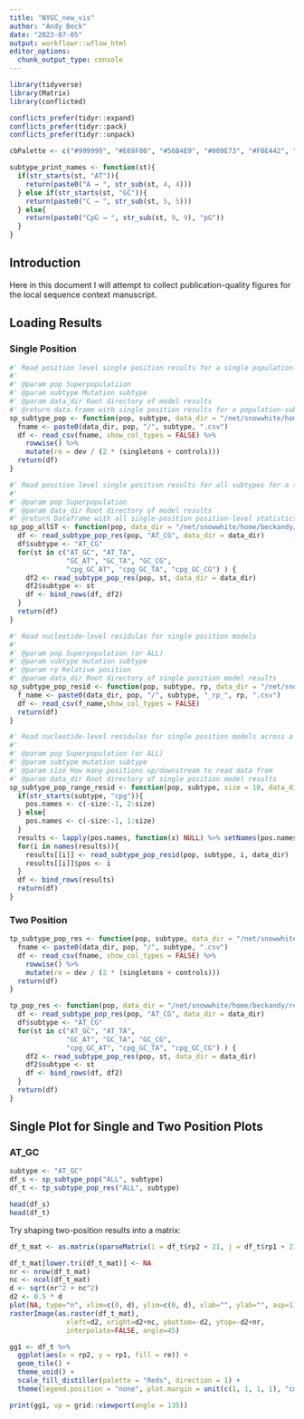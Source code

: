```yaml
---
title: "NYGC_new_vis"
author: "Andy Beck"
date: "2023-07-05"
output: workflowr::wflow_html
editor_options:
  chunk_output_type: console
---
```


```r
library(tidyverse)
library(Matrix)
library(conflicted)

conflicts_prefer(tidyr::expand)
conflicts_prefer(tidyr::pack)
conflicts_prefer(tidyr::unpack)

cbPalette <- c("#999999", "#E69F00", "#56B4E9", "#009E73", "#F0E442", "#0072B2", "#D55E00", "#CC79A7", "#000000")

subtype_print_names <- function(st){
  if(str_starts(st, "AT")){
    return(paste0("A → ", str_sub(st, 4, 4)))
  } else if(str_starts(st, "GC")){
    return(paste0("C → ", str_sub(st, 5, 5)))
  } else{
    return(paste0("CpG → ", str_sub(st, 9, 9), "pG"))
  }
}
```


## Introduction

Here in this document I will attempt to collect publication-quality figures for the local sequence context manuscript.

## Loading Results

### Single Position

```r
#' Read position level single position results for a single population-subtype pair
#' 
#' @param pop Superpopulatiion
#' @param subtype Mutation subtype
#' @param data_dir Root directory of model results
#' @return data.frame with single position results for a population-subtype pair
sp_subtype_pop <- function(pop, subtype, data_dir = "/net/snowwhite/home/beckandy/research/1000G_NYGC_LSCI/output/single_pos/"){
  fname <- paste0(data_dir, pop, "/", subtype, ".csv")
  df <- read_csv(fname, show_col_types = FALSE) %>%
    rowwise() %>%
    mutate(re = dev / (2 * (singletons + controls)))
  return(df)
}

#' Read position level single position results for all subtypes for a single population
#' 
#' @param pop Superpopulation
#' @param data_dir Root directory of model results
#' @return Dataframe with all single-position position-level statistics for a population
sp_pop_allST <- function(pop, data_dir = "/net/snowwhite/home/beckandy/research/1000G_NYGC_LSCI/output/single_pos/"){
  df <- read_subtype_pop_res(pop, "AT_CG", data_dir = data_dir)
  df$subtype <- "AT_CG"
  for(st in c("AT_GC", "AT_TA", 
              "GC_AT", "GC_TA", "GC_CG",
              "cpg_GC_AT", "cpg_GC_TA", "cpg_GC_CG") ) {
    df2 <- read_subtype_pop_res(pop, st, data_dir = data_dir)
    df2$subtype <- st
    df <- bind_rows(df, df2)
  }
  return(df)
}

#' Read nucleotide-level residulas for single position models
#' 
#' @param pop Superpopulation (or ALL)
#' @param subtype mutation subtype
#' @param rp Relative position
#' @param data_dir Root directory of single position model results
sp_subtype_pop_resid <- function(pop, subtype, rp, data_dir = "/net/snowwhite/home/beckandy/research/1000G_NYGC_LSCI/output/single_pos/resid/"){
  f_name <- paste0(data_dir, pop, "/", subtype, "_rp_", rp, ".csv")
  df <- read_csv(f_name,show_col_types = FALSE)
  return(df)
}

#' Read nucleotide-level residulas for single position models across a range of relative positions
#' 
#' @param pop Superpopulation (or ALL)
#' @param subtype mutation subtype
#' @param size How many positions up/downstream to read data from
#' @param data_dir Root directory of single position model results
sp_subtype_pop_range_resid <- function(pop, subtype, size = 10, data_dir = "/net/snowwhite/home/beckandy/research/1000G_NYGC_LSCI/output/single_pos/resid/"){
  if(str_starts(subtype, "cpg")){
    pos.names <- c(-size:-1, 2:size)
  } else{
    pos.names <- c(-size:-1, 1:size)
  }
  results <- lapply(pos.names, function(x) NULL) %>% setNames(pos.names)
  for(i in names(results)){
    results[[i]] <- read_subtype_pop_resid(pop, subtype, i, data_dir)
    results[[i]]$pos <- i
  }
  df <- bind_rows(results)
  return(df)
}
```

### Two Position

```r
tp_subtype_pop_res <- function(pop, subtype, data_dir = "/net/snowwhite/home/beckandy/research/1000G_NYGC_LSCI/output/two_pos/"){
  fname <- paste0(data_dir, pop, "/", subtype, ".csv")
  df <- read_csv(fname, show_col_types = FALSE) %>%
    rowwise() %>%
    mutate(re = dev / (2 * (singletons + controls)))
  return(df)
}

tp_pop_res <- function(pop, data_dir = "/net/snowwhite/home/beckandy/research/1000G_NYGC_LSCI/output/two_pos/"){
  df <- read_subtype_pop_res(pop, "AT_CG", data_dir = data_dir)
  df$subtype <- "AT_CG"
  for(st in c("AT_GC", "AT_TA", 
              "GC_AT", "GC_TA", "GC_CG",
              "cpg_GC_AT", "cpg_GC_TA", "cpg_GC_CG") ) {
    df2 <- read_subtype_pop_res(pop, st, data_dir = data_dir)
    df2$subtype <- st
    df <- bind_rows(df, df2)
  }
  return(df)
}
```

## Single Plot for Single and Two Position Plots

### AT_GC

```r
subtype <- "AT_GC"
df_s <- sp_subtype_pop("ALL", subtype)
df_t <- tp_subtype_pop_res("ALL", subtype)

head(df_s)
head(df_t)
```

Try shaping two-position results into a matrix:

```r
df_t_mat <- as.matrix(sparseMatrix(i = df_t$rp2 + 21, j = df_t$rp1 + 21, x = df_t$re))

df_t_mat[lower.tri(df_t_mat)] <- NA
nr <- nrow(df_t_mat)
nc <- ncol(df_t_mat)
d <- sqrt(nr^2 + nc^2)
d2 <- 0.5 * d
plot(NA, type="n", xlim=c(0, d), ylim=c(0, d), xlab="", ylab="", asp=1)
rasterImage(as.raster(df_t_mat),
              xleft=d2, xright=d2+nc, ybottom=-d2, ytop=-d2+nr,
              interpolate=FALSE, angle=45)
```


```r
gg1 <- df_t %>%
  ggplot(aes(x = rp2, y = rp1, fill = re)) + 
  geom_tile() +
  theme_void() +
  scale_fill_distiller(palette = "Reds", direction = 1) +
  theme(legend.position = "none", plot.margin = unit(c(1, 1, 1, 1), "cm"))

print(gg1, vp = grid::viewport(angle = 135))
```


